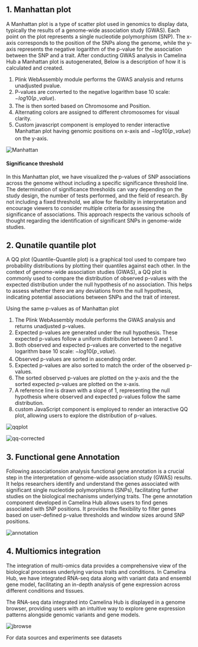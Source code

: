 ## 1. Manhattan plot

A Manhattan plot is a type of scatter plot used in genomics to display data, typically the results of a genome-wide association study (GWAS). 
Each point on the plot represents a single nucleotide polymorphism (SNP). The x-axis corresponds to the position of the SNPs along the genome,
while the y-axis represents the negative logarithm of the p-value for the association between the SNP and a trait. 
After conducting GWAS analysis in Camelina Hub a Manhattan plot is autogenerated, Below is a description of how it is calculated and created.

1. Plink WebAssembly module performs the GWAS analysis and returns unadjusted pvalue.
2. P-values are converted to the negative logarithm base 10 scale: $−log⁡10(p_-value)$.
3. The is then sorted based on Chromosome and Position.
4. Alternating colors are assigned to different chromosomes for visual clarity.
5. Custom javascript component is employed to render interactive Manhattan plot having genomic positions on x-axis and $−log⁡10(p_-value)$ on the y-axis.


![Manhattan](/GWAS_7_res_Manhattan.png)

#### Significance threshold

In this Manhattan plot, we have visualized the p-values of SNP associations across the genome without including a specific significance threshold line. 
The determination of significance thresholds can vary depending on the study design, the number of tests performed, and the field of research. 
By not including a fixed threshold, we allow for flexibility in interpretation and encourage viewers to consider multiple criteria for assessing the significance of associations.
This approach respects the various schools of thought regarding the identification of significant SNPs in genome-wide studies. 

## 2. Qunatile quantile plot

A QQ plot (Quantile-Quantile plot) is a graphical tool used to compare two probability distributions by plotting their quantiles against each other. 
In the context of genome-wide association studies (GWAS), a QQ plot is commonly used to compare the distribution of observed p-values with the expected 
distribution under the null hypothesis of no association. This helps to assess whether there are any deviations from the null hypothesis, 
indicating potential associations between SNPs and the trait of interest.

Using the same p-values as of Manhattan plot 

1. The Plink WebAssembly module performs the GWAS analysis and returns unadjusted p-values.
2. Expected p-values are generated under the null hypothesis. These expected p-values follow a uniform distribution between 0 and 1.
3. Both observed and expected p-values are converted to the negative logarithm base 10 scale: $−log⁡10(p_-value)$.
4. Observed p-values are sorted in ascending order.
5. Expected p-values are also sorted to match the order of the observed p-values.
6. The sorted observed p-values are plotted on the y-axis and the the sorted expected p-values are plotted on the x-axis.
7. A reference line is drawn with a slope of 1, representing the null hypothesis where observed and expected p-values follow the same distribution.
8. custom JavaScript component is employed to render an interactive QQ plot, allowing users to explore the distribution of p-values.

![qqplot](/GWAS_9_res_QQplot.png)

![qq-corrected](/GWAS_14_qq_corrected.png)


## 3. Functional gene Annotation

Following associationsion analysis functional gene annotation is a crucial step in the interpretation of genome-wide association study (GWAS) results.
It helps researchers identify and understand the genes associated with significant single nucleotide polymorphisms (SNPs), facilitating further studies on the biological mechanisms underlying traits.
The gene annotation component developed in Camelina Hub allows users to find genes associated with SNP positions. 
It provides the flexibility to filter genes based on user-defined p-value thresholds and window sizes around SNP positions.

![annotation](/GWAS_10_res_Annotations.png)

## 4. Multiomics integration

The integration of multi-omics data provides a comprehensive view of the biological processes underlying various traits and conditions. 
In Camelina Hub, we have integrated RNA-seq data along with variant data and ensembl gene model, facilitating an in-depth analysis of gene expression across 
different conditions and tissues.

The RNA-seq data integrated into Camelina Hub is displayed in a genome browser, providing users with an intuitive way to explore gene expression patterns alongside genomic variants and gene models.

![jbrowse](/RNAseq_Data.png)

For data sources and experiments see datasets

